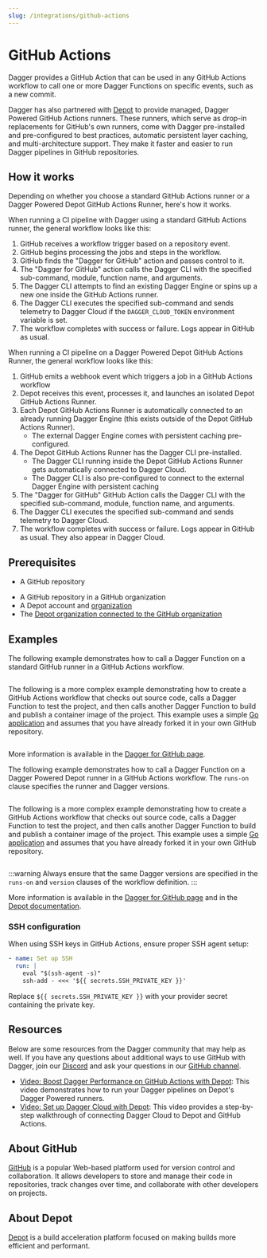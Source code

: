 ```yaml
---
slug: /integrations/github-actions
---
```



# GitHub Actions

Dagger provides a GitHub Action that can be used in any GitHub Actions workflow to call one or more Dagger Functions on specific events, such as a new commit.

Dagger has also partnered with [Depot](https://depot.dev/) to provide managed, Dagger Powered GitHub Actions runners. These runners, which serve as drop-in replacements for GitHub's own runners, come with Dagger pre-installed and pre-configured to best practices, automatic persistent layer caching, and multi-architecture support. They make it faster and easier to run Dagger pipelines in GitHub repositories.

## How it works

Depending on whether you choose a standard GitHub Actions runner or a Dagger Powered Depot GitHub Actions Runner, here's how it works.

<Tabs groupId="runner">
<TabItem value="GitHub">

When running a CI pipeline with Dagger using a standard GitHub Actions runner, the general workflow looks like this:

1. GitHub receives a workflow trigger based on a repository event.
1. GitHub begins processing the jobs and steps in the workflow.
1. GitHub finds the "Dagger for GitHub" action and passes control to it.
1. The "Dagger for GitHub" action calls the Dagger CLI with the specified sub-command, module, function name, and arguments.
1. The Dagger CLI attempts to find an existing Dagger Engine or spins up a new one inside the GitHub Actions runner.
1. The Dagger CLI executes the specified sub-command and sends telemetry to Dagger Cloud if the `DAGGER_CLOUD_TOKEN` environment variable is set.
1. The workflow completes with success or failure. Logs appear in GitHub as usual.

</TabItem>
<TabItem value="Depot">

When running a CI pipeline on a Dagger Powered Depot GitHub Actions Runner, the general workflow looks like this:

1. GitHub emits a webhook event which triggers a job in a GitHub Actions workflow
1. Depot receives this event, processes it, and launches an isolated Depot GitHub Actions Runner.
1. Each Depot GitHub Actions Runner is automatically connected to an already running Dagger Engine (this exists outside of the Depot GitHub Actions Runner).
    * The external Dagger Engine comes with persistent caching pre-configured.
1. The Depot GitHub Actions Runner has the Dagger CLI pre-installed.
    * The Dagger CLI running inside the Depot GitHub Actions Runner gets automatically connected to Dagger Cloud.
    * The Dagger CLI is also pre-configured to connect to the external Dagger Engine with persistent caching
1. The "Dagger for GitHub" GitHub Action calls the Dagger CLI with the specified sub-command, module, function name, and arguments.
1. The Dagger CLI executes the specified sub-command and sends telemetry to Dagger Cloud.
1. The workflow completes with success or failure. Logs appear in GitHub as usual. They also appear in Dagger Cloud.

</TabItem>
</Tabs>

## Prerequisites

<Tabs groupId="runner">
<TabItem value="GitHub">

- A GitHub repository

</TabItem>
<TabItem value="Depot">

- A GitHub repository in a GitHub organization
- A Depot account and [organization](https://depot.dev/docs/github-actions/quickstart#create-an-organization)
- The [Depot organization connected to the GitHub organization](https://depot.dev/docs/github-actions/quickstart#connect-to-github)

</TabItem>
</Tabs>

## Examples

<Tabs groupId="runner">
<TabItem value="GitHub">

The following example demonstrates how to call a Dagger Function on a standard GitHub runner in a GitHub Actions workflow.

```yaml title=".github/workflows/dagger.yml" file=./snippets/github-hello.yml
```

The following is a more complex example demonstrating how to create a GitHub Actions workflow that checks out source code, calls a Dagger Function to test the project, and then calls another Dagger Function to build and publish a container image of the project. This example uses a simple [Go application](https://github.com/kpenfound/greetings-api) and assumes that you have already forked it in your own GitHub repository.

```yaml title=".github/workflows/dagger.yml" file=./snippets/github-test-build.yml
```

More information is available in the [Dagger for GitHub page](https://github.com/marketplace/actions/dagger-for-github).

</TabItem>
<TabItem value="Depot">

The following example demonstrates how to call a Dagger Function on a Dagger Powered Depot runner in a GitHub Actions workflow. The `runs-on` clause specifies the runner and Dagger versions.

```yaml title=".github/workflows/dagger.yml" file=./snippets/depot-hello.yml template
```

The following is a more complex example demonstrating how to create a GitHub Actions workflow that checks out source code, calls a Dagger Function to test the project, and then calls another Dagger Function to build and publish a container image of the project. This example uses a simple [Go application](https://github.com/kpenfound/greetings-api) and assumes that you have already forked it in your own GitHub repository.

```yaml title=".github/workflows/dagger.yml" file=./snippets/depot-test-build.yml template
```

:::warning
Always ensure that the same Dagger versions are specified in the `runs-on` and `version` clauses of the workflow definition.
:::

More information is available in the [Dagger for GitHub page](https://github.com/marketplace/actions/dagger-for-github) and in the [Depot documentation](https://depot.dev/docs/).

</TabItem>
</Tabs>

### SSH configuration

When using SSH keys in GitHub Actions, ensure proper SSH agent setup:

```yaml
- name: Set up SSH
  run: |
    eval "$(ssh-agent -s)"
    ssh-add - <<< '${{ secrets.SSH_PRIVATE_KEY }}'
```

Replace `${{ secrets.SSH_PRIVATE_KEY }}` with your provider secret containing the private key.

## Resources

Below are some resources from the Dagger community that may help as well. If you have any questions about additional ways to use GitHub with Dagger, join our [Discord](https://discord.gg/dagger-io) and ask your questions in our [GitHub channel](https://discord.com/channels/707636530424053791/1117139064274034809).

- [Video: Boost Dagger Performance on GitHub Actions with Depot](https://www.youtube.com/watch?v=55fQqPnJ4XU): This video demonstrates how to run your Dagger pipelines on Depot's Dagger Powered runners.
- [Video: Set up Dagger Cloud with Depot](https://www.youtube.com/watch?v=Y59gmLLOOT8): This video provides a step-by-step walkthrough of connecting Dagger Cloud to Depot and GitHub Actions.

## About GitHub

[GitHub](https://github.com/) is a popular Web-based platform used for version control and collaboration. It allows developers to store and manage their code in repositories, track changes over time, and collaborate with other developers on projects.

## About Depot

[Depot](https://depot.dev/) is a build acceleration platform focused on making builds more efficient and performant.
